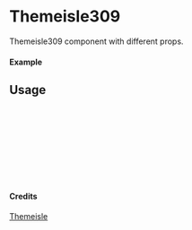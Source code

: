 
<Meta of={Themeisle309} title="Themeisle/Themeisle309" />

# Themeisle309

Themeisle309 component with different props.

#### Example

<Canvas of={Themeisle309.Primary} />

## Usage

```ts
import { Themeisle309 } from "yadl-ui";

const Example = () => {
  return (
      <Themeisle309 />
  );
};

export default Example;
```

#### Credits
[Themeisle](https://themeisle.com/illustrations)
